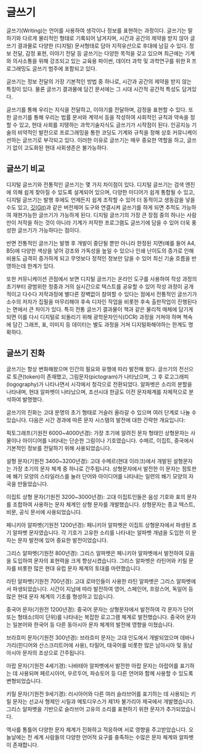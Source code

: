 # 글쓰기

글쓰기(Writing)는 언어를 사용하여 생각이나 정보를 표현하는 과정이다. 
글쓰기는 말하기와 다르게 물리적인 형태로 기록되어 남겨지며, 
시간과 공간의 제약을 받지 않아 
글쓰기 결과물로 다양한 (디지털) 문서형태로 담아 지적유산으로 후대에 남길 수 있다.
정보 전달, 감정 표현, 이야기 전달 등 글쓰기는 다양한 목적을 갖고 있으며 
최근에는 기계와 의사소통을 위해 강조되고 있는 교육용 파이썬, 데이터 과학 및 과학연구를 위한 R 프로그래밍도 글쓰기 범주에 포함되고 있다.

글쓰기는 정보 전달의 가장 기본적인 방법 중 하나로, 
시간과 공간의 제약을 받지 않는 특징이 있다. 물론 글쓰기 결과물에 담긴 
문서에는 그 시대 시간적 공간적 특성도 담겨있다.

글쓰기를 통해 우리는 지식을 전달하고, 이야기를 전달하며, 감정을 표현할 수 있다.
또한 글쓰기를 통해 우리는 법률 문서와 계약서 등을 작성하여 사회적인 규칙과 약속을 정할 수 있고, 현대 사회를 지탱하는 과학기술지식도 글쓰기가 시작점이 된다. 
인공지능 기술의 비약적인 발전으로 프로그래밍을 통한 코딩도 기계와 규칙을 정해 상호 커뮤니케이션하는 글쓰기로 부각되고 있다. 이러한 이유로 글쓰기는 매우 중요한 역할을 하고,
글쓰기 없이 고도화된 현대 사회생존은 불가능하다.

## 글쓰기 비교

디지털 글쓰기와 전통적인 글쓰기는 몇 가지 차이점이 있다. 
디지털 글쓰기는 검색 엔진에 의해 쉽게 찾아질 수 있도록 설계되어 있으며, 다양한 미디어가 쉽게 통합될 수 있고, 디지털 글쓰기는 발행 후에도 언제든지 쉽게 조작할 수 있어 더 동적이고 생동감을 넣을 수도 있고, [깃(Git)](https://git-scm.com/)과 같은 버전제어 도구와 연결시켜 글쓰기를 하게 되면 추적도 가능하여 재현가능한 글쓰기가 가능하게 된다. 
디지털 글쓰기의 가장 큰 장점 중의 하나는 사람만이 저작을 하는 것이 아니라 
기계가 저작한 프로그램도 글쓰기에 담을 수 있어 더욱 풍성한 글쓰기가 가능하다는 점이다.

반면 전통적인 글쓰기는 발행 후 개발이 중단될 뿐만 아니라 한정된 지면(예를 들어 A4, B5)에 다양한 색상을 넣어 강조와 가독성을 높일 수 있으나 인쇄 난이도의 증가로 인해 비용도 급격히 증가하게 되고 무엇보다 정적인 정보만 담을 수 있어 최신 기술 흐름을 반영하는데 
한계가 있다.

또한 커뮤니케이션 관점에서 보면 디지털 글쓰기는 온라인 도구를 사용하여 작성 과정의 초기부터 광범위한 청중과 거의 실시간으로 텍스트를 공유할 수 있어 작성 과정이 공개적이고 다수다
저작과정에 별다른 장벽없이 참여할 수 있다는 점에서 전통적인 글쓰기가 소수의 저자가
집필을 마무리해야 후속 디자인 작업을 비롯한 후속 출판작업이 진행된다는 면에서 큰 차이가 있다. 특히 전통 글쓰기 결과물이 책과 같은 물리적 매체에 담기게 되면 이를 다시 
디지털로 되돌리기 위해 광학문자인식(OCR) 과정을 거쳐야 하며 책속에 담긴 
그래프, 표, 이미지 등 데이터는 별도 과정을 거쳐 디지털화해야하는 한계도 명확하다.

## 글쓰기 진화

글쓰기는 항상 변화해왔으며 인간의 필요와 유행에 따라 발전해 왔다.
글쓰기의 전신으로 토큰(token)이 존재했고, 그림문자(pictogram)가 나타났으며, 그 후 로고그래피(logography)가 나타나면서 시각에서 청각으로 전환되었다. 
알파벳은 소리의 분할을 나타내며, 현대 알파벳이 나타났으며, 조선시대 한글도 이전 
문자체계를 자체적으로 분석하여 발명했다. 

글쓰기의 진화는 고대 문명의 초기 형태로 거슬러 올라갈 수 있으며 여러 단계로 나눌 수 있습니다. 다음은 시간 경과에 따른 문자 시스템의 발전에 대한 간략한 개요입니다:

픽토그래프(기원전 6000~4000년경): 가장 초기에 알려진 문자 형태인 상형문자는 사물이나 아이디어를 나타내는 단순한 그림이나 기호였습니다. 수메르, 이집트, 중국에서 기본적인 정보를 전달하기 위해 사용되었습니다.

설형 문자(기원전 3400~3200년경): 고대 수메르(현대 이라크)에서 개발된 설형문자는 가장 초기의 문자 체계 중 하나로 간주됩니다. 상형문자에서 발전한 이 문자는 점토판에 쐐기 모양의 스타일러스를 눌러 단어와 아이디어를 나타내는 일련의 쐐기 모양의 자국을 만들었습니다.

이집트 상형 문자(기원전 3200~3000년경): 고대 이집트인들은 음성 기호와 표의 문자를 조합하여 사용하는 문자 체계인 상형 문자를 개발했습니다. 상형문자는 종교 텍스트, 비문, 공식 문서에 사용되었습니다.

페니키아 알파벳(기원전 1200년경): 페니키아 알파벳은 이집트 상형문자에서 파생된 초기 알파벳 문자였습니다. 각 기호가 고유한 소리를 나타내는 알파벳 개념을 도입한 이 문자는 문자 발전에 있어 중요한 발전이었습니다.

그리스 알파벳(기원전 800년경): 그리스 알파벳은 페니키아 알파벳에서 발전하여 모음을 도입하여 문자의 표현력을 크게 향상시켰습니다. 그리스 알파벳은 라틴어와 키릴 문자를 비롯한 많은 현대 유럽 문자 체계의 토대를 마련했습니다.

라틴 알파벳(기원전 700년경): 고대 로마인들이 사용한 라틴 알파벳은 그리스 알파벳에서 파생되었습니다. 시간이 지남에 따라 발전하여 영어, 스페인어, 프랑스어, 독일어 등 많은 현대 문자 체계의 기초를 형성하고 있습니다.

중국어 문자(기원전 1200년경): 중국어 문자는 상형문자에서 발전하여 각 문자가 단어 또는 형태소(의미 단위)를 나타내는 복잡한 로고그램 체계로 발전했습니다. 중국어 문자는 일본어와 한국어 등 다른 동아시아 문자 체계의 발전에 영향을 미쳤습니다.

브라흐미 문자(기원전 300년경): 브라흐미 문자는 고대 인도에서 개발되었으며 데바나가리(힌디어와 산스크리트어에 사용), 타밀어, 태국어를 비롯한 많은 남아시아 및 동남아시아 문자의 조상으로 간주됩니다.

아랍 문자(기원전 4세기경): 나바테아 알파벳에서 발전한 아랍 문자는 아랍어를 표기하는 데 사용되며 페르시아어, 우르두어, 파슈토어 등 다른 언어와 함께 사용할 수 있도록 변형되었습니다.

키릴 문자(기원전 9세기경): 러시아어와 다른 여러 슬라브어를 표기하는 데 사용되는 키릴 문자는 선교사 형제인 시릴과 메토디우스가 제1차 불가리아 제국에서 개발했습니다. 그리스 알파벳을 기반으로 슬라브어 고유의 소리를 표현하기 위한 문자가 추가되었습니다.

역사를 통틀어 다양한 문자 체계가 진화하고 적응하며 서로 영향을 주고받았습니다. 오늘날에는 전 세계 사람들의 다양한 언어적 요구를 충족하는 수많은 문자 체계와 알파벳이 존재합니다.


